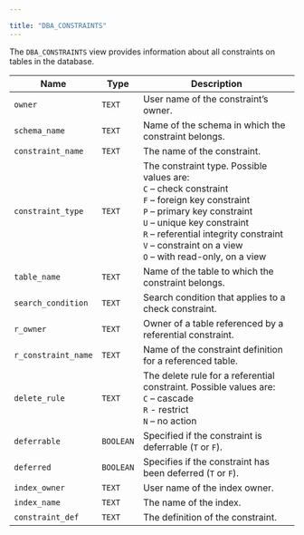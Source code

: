 ---

title: "DBA_CONSTRAINTS"
---

<div id="dba_constraints" class="registered_link"></div>

The `DBA_CONSTRAINTS` view provides information about all constraints on tables in the database.

| Name                | Type      | Description                                                  |
| ------------------- | --------- | ------------------------------------------------------------ |
| `owner`             | `TEXT`    | User name of the constraint’s owner.                         |
| `schema_name`       | `TEXT`    | Name of the schema in which the constraint belongs.          |
| `constraint_name`   | `TEXT`    | The name of the constraint.                                  |
| `constraint_type`   | `TEXT`    | The constraint type. Possible values are: <br/>`C` – check constraint <br/>`F` – foreign key constraint <br/>`P` – primary key constraint <br/>`U` – unique key constraint <br/>`R` – referential integrity constraint <br/>`V` – constraint on a view <br/>`O` – with read-only, on a view |
| `table_name`        | `TEXT`    | Name of the table to which the constraint belongs.           |
| `search_condition`  | `TEXT`    | Search condition that applies to a check constraint.         |
| `r_owner`           | `TEXT`    | Owner of a table referenced by a referential constraint.     |
| `r_constraint_name` | `TEXT`    | Name of the constraint definition for a referenced table.    |
| `delete_rule`       | `TEXT`    | The delete rule for a referential constraint. Possible values are: <br/>`C` – cascade <br/>`R` - restrict<br/>`N` – no action |
| `deferrable`        | `BOOLEAN` | Specified if the constraint is deferrable (`T` or `F`).      |
| `deferred`          | `BOOLEAN` | Specifies if the constraint has been deferred (`T` or `F`).  |
| `index_owner`       | `TEXT`    | User name of the index owner.                                |
| `index_name`        | `TEXT`    | The name of the index.                                       |
| `constraint_def`    | `TEXT`    | The definition of the constraint.                            |